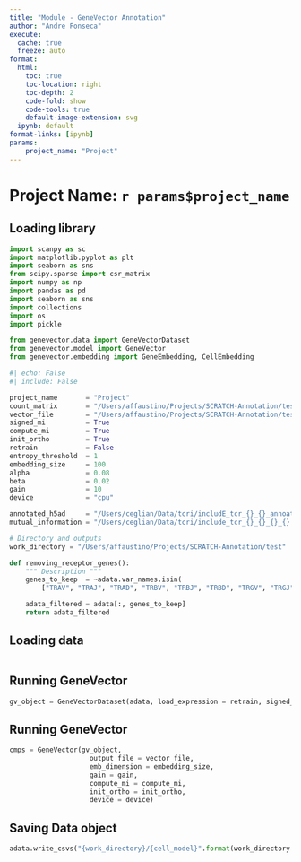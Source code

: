 ```yaml
---
title: "Module - GeneVector Annotation"
author: "Andre Fonseca"
execute:
  cache: true
  freeze: auto
format:
  html:
    toc: true
    toc-location: right
    toc-depth: 2
    code-fold: show
    code-tools: true
    default-image-extension: svg
  ipynb: default
format-links: [ipynb]
params:
    project_name: "Project"
---
```


# Project Name: `r params$project_name`

## Loading library

```python

import scanpy as sc
import matplotlib.pyplot as plt
import seaborn as sns
from scipy.sparse import csr_matrix
import numpy as np
import pandas as pd
import seaborn as sns
import collections
import os
import pickle

from genevector.data import GeneVectorDataset
from genevector.model import GeneVector
from genevector.embedding import GeneEmbedding, CellEmbedding

```

```python
#| echo: False
#| include: False

project_name       = "Project"
count_matrix       = "/Users/affaustino/Projects/SCRATCH-Annotation/test/melanoma_yost_2018.csv"
vector_file        = "/Users/affaustino/Projects/SCRATCH-Annotation/test/melanoma_.vec"
signed_mi          = True
compute_mi         = True
init_ortho         = True
retrain            = False
entropy_threshold  = 1
embedding_size     = 100
alpha              = 0.08
beta               = 0.02
gain               = 10
device             = "cpu"

annotated_h5ad     = "/Users/ceglian/Data/tcri/includE_tcr_{}_{}_annoated.h5ad".format(disease,subset)
mutual_information = "/Users/ceglian/Data/tcri/include_tcr_{}_{}_{}_{}.p".format(disease,subset,signed_mi,str(entropy_threshold).replace(".",""))

# Directory and outputs
work_directory = "/Users/affaustino/Projects/SCRATCH-Annotation/test"

```

```python

def removing_receptor_genes():
    """ Description """
    genes_to_keep  = ~adata.var_names.isin(
        ["TRAV", "TRAJ", "TRAD", "TRBV", "TRBJ", "TRBD", "TRGV", "TRGJ", "TRGD", "TRDV", "TRDJ", "TRDD"])

    adata_filtered = adata[:, genes_to_keep]
    return adata_filtered

```

## Loading data

```python



```

## Running GeneVector

```python

gv_object = GeneVectorDataset(adata, load_expression = retrain, signed_mi = signed_mi, device = device)

```

## Running GeneVector

```python

cmps = GeneVector(gv_object,
                    output_file = vector_file,
                    emb_dimension = embedding_size,
                    gain = gain,
                    compute_mi = compute_mi,
                    init_ortho = init_ortho,
                    device = device)

```
## Saving Data object

```python

adata.write_csvs("{work_directory}/{cell_model}".format(work_directory = work_directory, cell_model = cell_model.strip(".pkl")))

```
